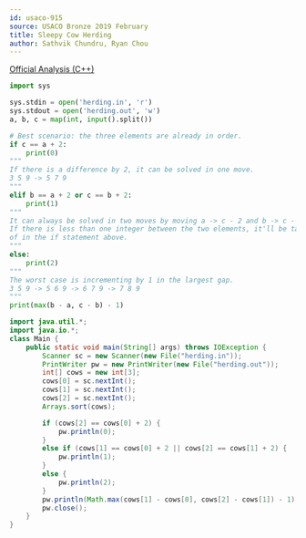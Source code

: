 ---
id: usaco-915
source: USACO Bronze 2019 February
title: Sleepy Cow Herding
author: Sathvik Chundru, Ryan Chou
---

[Official Analysis (C++)](http://www.usaco.org/current/data/sol_herding_bronze_feb19.html)

<LanguageSection>
 
<PySection>

```py
import sys

sys.stdin = open('herding.in', 'r')
sys.stdout = open('herding.out', 'w')
a, b, c = map(int, input().split())

# Best scenario: the three elements are already in order.
if c == a + 2:
	print(0)
"""
If there is a difference by 2, it can be solved in one move. 
3 5 9 -> 5 7 9
"""
elif b == a + 2 or c == b + 2:
	print(1)
"""
It can always be solved in two moves by moving a -> c - 2 and b -> c - 1.
If there is less than one integer between the two elements, it'll be taken care
of in the if statement above.
"""
else:
	print(2)
"""
The worst case is incrementing by 1 in the largest gap.
3 5 9 -> 5 6 9 -> 6 7 9 -> 7 8 9
"""
print(max(b - a, c - b) - 1)
```
</PySection>
<JavaSection>

```java
import java.util.*;
import java.io.*;
class Main {
	public static void main(String[] args) throws IOException {
		Scanner sc = new Scanner(new File("herding.in"));
		PrintWriter pw = new PrintWriter(new File("herding.out"));
		int[] cows = new int[3];
		cows[0] = sc.nextInt();
		cows[1] = sc.nextInt();
		cows[2] = sc.nextInt();
		Arrays.sort(cows);

		if (cows[2] == cows[0] + 2) {
			pw.println(0); 
		}
		else if (cows[1] == cows[0] + 2 || cows[2] == cows[1] + 2) {
			pw.println(1); 
		}
		else {
			pw.println(2); 
		}
		pw.println(Math.max(cows[1] - cows[0], cows[2] - cows[1]) - 1);
		pw.close();
	}
}
```

</JavaSection>

</LanguageSection>
